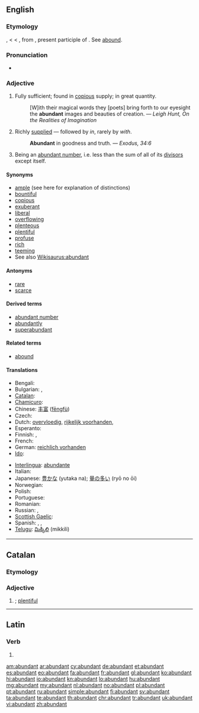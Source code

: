 ==English==

===Etymology===
{{etyl|enm}} {{term|abundant|lang=enm}} {{term|habundant|lang=enm}}, {{term|aboundant|lang=enm}}< {{etyl|xno}} {{term|abundant|lang=xno}} < {{etyl|fro}} {{term|abondant|lang=fro}}, from {{etyl|la}} {{term|abudans|lang=la}}, present participle of {{term|abundo|lang=la}}. See [[abound]].

===Pronunciation===
* {{audio|en-us-abundant.ogg|Audio (US)}}

===Adjective===
{{en-adj}}

# Fully sufficient; found in [[copious]] supply; in great quantity.
#: [W]ith their magical words they [poets] bring forth to our eyesight the '''abundant''' images and beauties of creation. — ''Leigh Hunt, On the Realities of Imagination''
# Richly [[supplied]] — followed by ''in'', rarely by ''with''.
#: '''Abundant''' in goodness and truth. — ''Exodus, 34:6''
# {{mathematics}} Being an [[abundant number]], i.e. less than the sum of all of its [[divisor]]s except itself.

====Synonyms====
* [[ample]] (see here for explanation of distinctions)
* [[bountiful]]
* [[copious]]
* [[exuberant]]
* [[liberal]]
* [[overflowing]]
* [[plenteous]]
* [[plentiful]]
* [[profuse]]
* [[rich]]
* [[teeming]]
* See also [[Wikisaurus:abundant]]

====Antonyms====
* [[rare]]
* [[scarce]]

====Derived terms====
* [[abundant number]]
* [[abundantly]]
* [[superabundant]]

====Related terms====
* [[abound]]

====Translations====
{{trans-top|fully sufficient; plentiful}}
* Bengali: {{t|bn|বহুল|sc=Beng}}
* Bulgarian: {{t|bg|обилен}}, {{t|bg|изобилен}}
* [[Catalan]]: {{t-|ca|abundant}}
* [[Chamicuro]]: {{tø|ccc|icheeki}}
* Chinese: [[丰富]] ([[fēngfù]])
* Czech: {{t-|cs|hojný|m}}
* Dutch: [[overvloedig]], [[rijkelijk voorhanden]], {{t+|nl|abondant}}
* Esperanto: {{t+|eo|abunda|xs=Esperanto}}
* Finnish: {{t+|fi|runsas}}, {{t+|fi|yltäkylläinen}}
* French: {{t+|fr|abondant}}
* German: [[reichlich vorhanden]]
* [[Ido]]: {{t+|io|abundanta|xs=Ido}}
{{trans-mid}}
* [[Interlingua]]: [[abundante]]
* Italian: {{t+|it|abbondante}}
* Japanese: [[豊かな]] (yutaka na); [[量の多い]] (ryō no ōi)
* Norwegian: {{t|no|rikelig}}
* Polish: {{t+|pl|obfity|m}}
* Portuguese: {{t+|pt|abundante}}
* Romanian: {{t+|ro|abundent}}
* Russian: {{t+|ru|обильный}}, {{t+|ru|изобилующий}}
* [[Scottish Gaelic]]: {{t-|gd|pailt|xs=Scottish Gaelic}}
* Spanish: {{t+|es|abundante}}, {{t|es|copioso}}, {{t|es|cuantioso}}
* [[Telugu]]: [[మిక్కిలి]] (mikkili)
{{trans-bottom}}

----

==Catalan==

===Etymology===
{{etyl|la|ca}} {{term|abudans|lang=la}}

===Adjective===
{{ca-adj|type=mf}}

# {{l|en|abundant}}; [[plentiful]]

----

==Latin==

===Verb===
{{la-verb-form|abundant}}

# {{conjugation of|abundo|abundō|3|p|pres|act|ind|lang=la}}

[[am:abundant]]
[[ar:abundant]]
[[cy:abundant]]
[[de:abundant]]
[[et:abundant]]
[[es:abundant]]
[[eo:abundant]]
[[fa:abundant]]
[[fr:abundant]]
[[gl:abundant]]
[[ko:abundant]]
[[hi:abundant]]
[[io:abundant]]
[[kn:abundant]]
[[lo:abundant]]
[[hu:abundant]]
[[mg:abundant]]
[[my:abundant]]
[[nl:abundant]]
[[no:abundant]]
[[pl:abundant]]
[[pt:abundant]]
[[ru:abundant]]
[[simple:abundant]]
[[fi:abundant]]
[[sv:abundant]]
[[ta:abundant]]
[[te:abundant]]
[[th:abundant]]
[[chr:abundant]]
[[tr:abundant]]
[[uk:abundant]]
[[vi:abundant]]
[[zh:abundant]]